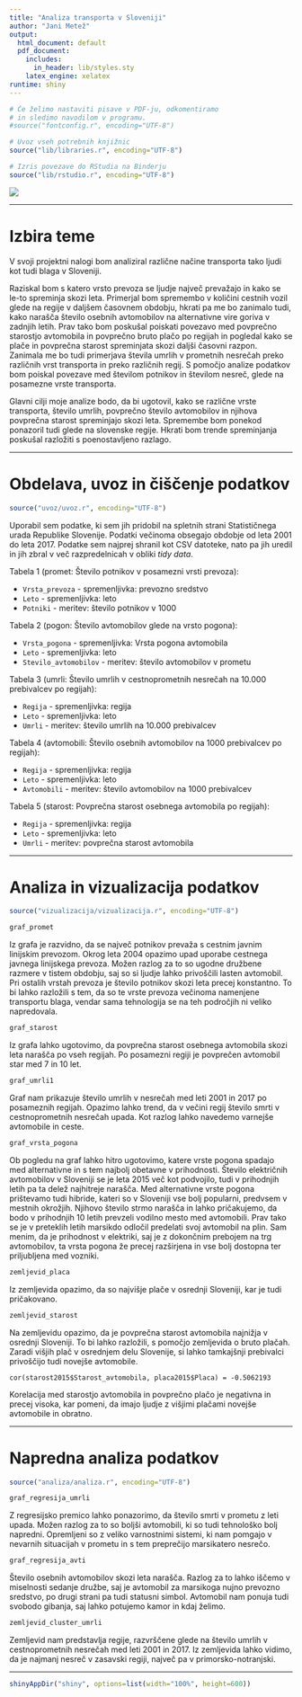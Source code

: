 ```yaml
---
title: "Analiza transporta v Sloveniji"
author: "Jani Metež"
output:
  html_document: default
  pdf_document:
    includes:
      in_header: lib/styles.sty
    latex_engine: xelatex
runtime: shiny
---
```


```r
# Če želimo nastaviti pisave v PDF-ju, odkomentiramo
# in sledimo navodilom v programu.
#source("fontconfig.r", encoding="UTF-8")

# Uvoz vseh potrebnih knjižnic
source("lib/libraries.r", encoding="UTF-8")
```

```r
# Izris povezave do RStudia na Binderju
source("lib/rstudio.r", encoding="UTF-8")
```


![](slike/images.png)


***

# Izbira teme

V svoji projektni nalogi bom analiziral različne načine transporta tako ljudi kot tudi blaga v Sloveniji. 

Raziskal bom s katero vrsto prevoza se ljudje največ prevažajo in kako se le-to spreminja skozi leta. Primerjal bom spremembo v količini cestnih vozil glede na regije v daljšem časovnem obdobju, hkrati pa me bo zanimalo tudi, kako narašča število osebnih avtomobilov na alternativne vire goriva v zadnjih letih. Prav tako bom poskušal poiskati povezavo med povprečno starostjo avtomobila in povprečno bruto plačo po regijah in pogledal kako se plače in povprečna starost spreminjata skozi daljši časovni razpon. 
Zanimala me bo tudi primerjava števila umrlih v prometnih nesrečah preko različnih vrst transporta in preko različnih regij. S pomočjo analize podatkov bom poiskal povezave med številom potnikov in številom nesreč, glede na posamezne vrste transporta. 

Glavni cilji moje analize bodo, da bi ugotovil, kako se različne vrste transporta, število umrlih, povprečno število avtomobilov in njihova povprečna starost spreminjajo skozi leta. Spremembe bom ponekod ponazoril tudi glede na slovenske regije. Hkrati bom trende spreminjanja poskušal razložiti s poenostavljeno razlago. 



***

# Obdelava, uvoz in čiščenje podatkov

```r
source("uvoz/uvoz.r", encoding="UTF-8")
```
Uporabil sem podatke, ki sem jih pridobil na spletnih strani Statističnega urada Republike Slovenije. Podatki večinoma obsegajo obdobje od leta 2001 do leta 2017.
Podatke sem najprej shranil kot CSV datoteke, nato pa jih uredil in jih zbral v več razpredelnicah v obliki *tidy data*.

Tabela 1 (promet: Število potnikov v posamezni vrsti prevoza):

- `Vrsta_prevoza` - spremenljivka: prevozno sredstvo
- `Leto` - spremenljivka: leto
- `Potniki` - meritev: število potnikov v 1000

Tabela 2 (pogon: Število avtomobilov glede na vrsto pogona):

- `Vrsta_pogona` - spremenljivka: Vrsta pogona avtomobila   
- `Leto` - spremenljivka: leto
- `Stevilo_avtomobilov` - meritev: število avtomobilov v prometu 

Tabela 3 (umrli: Število umrlih v cestnoprometnih nesrečah na 10.000 prebivalcev po regijah):

- `Regija` - spremenljivka: regija
- `Leto` - spremenljivka: leto
- `Umrli` - meritev: število umrlih na 10.000 prebivalcev

Tabela 4 (avtomobili: Število osebnih avtomobilov na 1000 prebivalcev po regijah):

- `Regija` - spremenljivka: regija
- `Leto` - spremenljivka: leto
- `Avtomobili` - meritev: število avtomobilov na 1000 prebivalcev

Tabela 5 (starost: Povprečna starost osebnega avtomobila po regijah):

- `Regija` - spremenljivka: regija
- `Leto` - spremenljivka: leto
- `Umrli` - meritev: povprečna starost avtomobila



***

# Analiza in vizualizacija podatkov

```r
source("vizualizacija/vizualizacija.r", encoding="UTF-8")
```

```r
graf_promet
```

Iz grafa je razvidno, da se največ potnikov prevaža s cestnim javnim linijskim prevozom.
Okrog leta 2004 opazimo upad uporabe cestnega javnega linijskega prevoza. Možen razlog za to so ugodne
družbene razmere  v tistem obdobju, saj so si ljudje lahko privoščili lasten avtomobil.
Pri ostalih vrstah prevoza je število potnikov skozi leta precej konstantno.
To bi lahko razložili s tem, da so te vrste prevoza večinoma namenjene transportu blaga, vendar 
sama tehnologija se na teh področjih ni veliko napredovala.



```r
graf_starost
```

Iz grafa lahko ugotovimo, da povprečna starost osebnega avtomobila skozi leta narašča po vseh regijah.
Po posamezni regiji je povprečen avtomobil star med 7 in 10 let.




```r
graf_umrli1
```

Graf nam prikazuje število umrlih v nesrečah med leti 2001 in 2017 po posameznih regijah. Opazimo lahko trend, da v večini regij število smrti v cestnoprometnih nesrečah upada. Kot razlog lahko navedemo varnejše avtomobile in ceste.






```r
graf_vrsta_pogona
```


Ob pogledu na graf lahko hitro ugotovimo, katere vrste pogona spadajo med alternativne in s tem najbolj 
obetavne v prihodnosti. Število električnih avtomobilov v Sloveniji se je leta 2015 več kot podvojilo,
tudi v prihodnjih letih pa ta delež najhitreje narašča. Med alternativne vrste pogona prištevamo tudi hibride,
kateri so v Sloveniji vse bolj popularni, predvsem v mestnih okrožjih. Njihovo število strmo narašča in lahko pričakujemo, da bodo v prihodnjih 10 letih prevzeli vodilno mesto med avtomobili. 
Prav tako se je v preteklih letih marsikdo odločil predelati svoj avtomobil na plin. 
Sam menim, da je prihodnost v elektriki, saj je z dokončnim prebojem na trg avtomobilov, ta vrsta pogona že precej razširjena in vse bolj dostopna ter priljubljena med vozniki.



```r
zemljevid_placa
```


Iz zemljevida opazimo, da so najvišje plače v osrednji Sloveniji, kar je tudi pričakovano.



```r
zemljevid_starost
```


Na zemljevidu opazimo, da je povprečna starost avtomobila najnižja v osrednji Sloveniji. 
To bi lahko razložili, s pomočjo zemljevida o bruto plačah. Zaradi višjih plač v osrednjem delu Slovenije,
si lahko tamkajšnji prebivalci privoščijo tudi novejše avtomobile. 

`cor(starost2015$Starost_avtomobila, placa2015$Placa) = -0.5062193`

Korelacija med starostjo avtomobila in povprečno plačo je negativna in precej visoka, kar pomeni, da imajo ljudje z višjimi plačami novejše avtomobile in obratno.


*** 

# Napredna analiza podatkov

```r
source("analiza/analiza.r", encoding="UTF-8")
```

```r
graf_regresija_umrli
```

Z regresijsko premico lahko ponazorimo, da število smrti v prometu z leti upada. 
Možen razlog za to so boljši avtomobili, ki so tudi tehnološko bolj napredni.
Opremljeni so z veliko varnostnimi sistemi, ki nam pomgajo v nevarnih situacijah v prometu in s tem preprečijo marsikatero nesrečo.

```r
graf_regresija_avti
```



Število osebnih avtomobilov skozi leta narašča. Razlog za to lahko iščemo v miselnosti sedanje družbe, saj je avtomobil za marsikoga nujno prevozno sredstvo, po drugi strani pa tudi statusni simbol. 
Avtomobil nam ponuja tudi svobodo gibanja, saj lahko potujemo kamor in kdaj želimo. 


```r
zemljevid_cluster_umrli 
```

Zemljevid nam predstavlja regije, razvrščene glede na število umrlih v cestnoprometnih nesrečah med leti 2001 in 2017. Iz zemljevida lahko vidimo, da je najmanj nesreč v zasavski regiji, največ pa v primorsko-notranjski. 


***

```r
shinyAppDir("shiny", options=list(width="100%", height=600))
```
